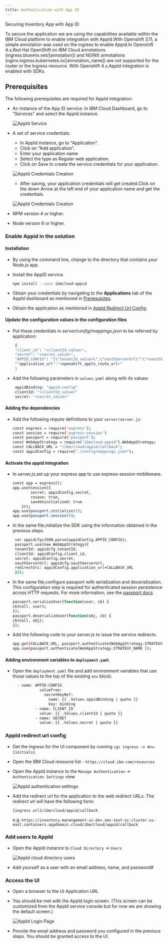```yaml
---
title: Authentication with App ID
---
```



<PageDescription>

Securing Inventory App with App ID

</PageDescription>

To secure the application we are using the capabilities available within the IBM Cloud platform to enable integration with AppId.With Openshift 3.11,
a simple annotation was used on the ingress to enable Appid.In Openshift 4.x,Red Hat OpenShift on IBM Cloud annotations (ingress.bluemix.net/[annotation]) 
and NGINX annotations (nginx.ingress.kubernetes.io/[annotation_name]) are not supported for the router or the Ingress resource. With Openshift 4.x,AppId 
integration is enabled with SDKs.

## Prerequisites

The following prerequisites are required for AppId integration:
- An instance of the App ID service:
  In IBM Cloud Dashboard, go to "Services" and select the AppId instance.
  
  ![AppId Service](images/AppIdIntegration01.png)

- A set of service credentials:
    - In AppId instance, go to "Application". 
    - Click on "Add application".
    - Enter your application name 
    - Select the type as Regular web application.
    - Click on Save to create the service credentials for your application.
   
    ![AppId Credentials Creation](images/AppIdInt02a.png)

    - After saving, your application credentials will get created.Click on the down Arrow at 
    the left end of your application name and get the credentials.
    
    ![AppId Credentials Creation](images/AppidInt03.png)
    

- NPM version 4 or higher.
- Node version 6 or higher.


### Enable Appid in the solution

#### Installation
-   By using the command line, change to the directory that contains your Node.js app.
-   Install the AppID service.
    ```bash
    npm install --save ibmcloud-appid
    ```
-  Obtain your credentials by navigating to the <b>Applications</b> tab of the AppId dashboard as mentioned in [Prerequisites](#prerequisites).

- Obtain the application as mentioned in [AppId Redirect Url Config](#AppId_redirect_url_config).

#### Update the configuration values in the configuration files
-  Put these credentials in <i>server/config/mappings.json</i> to be referred by application:
   ```bash
    {
    "client_id": "<clientId_value>",
    "secret": "<secret_value>",
    "APPID_CONFIG": "{\"tenantId_value>\",\"oauthServerUrl\":\"<oauthServer_URL>\"}",
    ""application_url":"<openahift_appln_route_url>"
    }
    ```

- Add the following parameters in `values.yaml` along with its values:

   ```bash
    appidBinding: "appid-config"
    clientId: "<clientId_value>"
    secret: "<secret_value>"
    ```
  

#### Adding the dependencies
- Add the following <i>require</i> definitions to your `server/server.js`:

    ```bash
    const express = require('express');
    const session = require('express-session')
    const passport = require('passport');
    const WebAppStrategy = require("ibmcloud-appid").WebAppStrategy;
    const CALLBACK_URL = "/ibm/cloud/appid/callback";
    const appidConfig = require("./config/mappings.json");
    ```

#### Activate the appid integration
- In <i>server.js</i>,set up your express app to use express-session middleware.

    ```bash
    const app = express();
    app.use(session({
            secret: appidConfig.secret,
            resave: true,
            saveUninitialized: true
        }));
    app.use(passport.initialize());
    app.use(passport.session());
    ```

- In the same file,initialize the SDK using the information obtained in the previous steps.
   ```bash
    var appidcfg=JSON.parse(appidConfig.APPID_CONFIG);
    passport.use(new WebAppStrategy({
    tenantId: appidcfg.tenantId,
    clientId: appidConfig.client_id,
    secret: appidConfig.secret,
    oauthServerUrl: appidcfg.oauthServerUrl,
    redirectUri: appidConfig.application_url+CALLBACK_URL
    }));
    ```

-   In the same file,configure passport with serialization and deserialization. This configuration step is required for authenticated session persistence across HTTP requests. For more information, see the [passport docs](http://www.passportjs.org/docs/)
    ```bash
    passport.serializeUser(function(user, cb) {
    cb(null, user);
    });
    passport.deserializeUser(function(obj, cb) {
    cb(null, obj);
    });
    ```

-   Add the following code to your <i>server.js</i> to issue the service redirects.
    ```bash
    app.get(CALLBACK_URL, passport.authenticate(WebAppStrategy.STRATEGY_NAME));
    app.use(passport.authenticate(WebAppStrategy.STRATEGY_NAME ));
    ```    

#### Adding environment variables to `deployment.yaml`
- Open the `deployment.yaml` file and add environment variables that use those values to the top of the existing `env` block:
  ```bash
    - name: APPID-CONFIG
              valueFrom:
                secretKeyRef:
                  name: {{ .Values.appidBinding | quote }}
                  key: binding
            - name: CLIENT_ID
              value: {{ .Values.clientId | quote }}
            - name: SECRET
              value: {{ .Values.secret | quote }}
    ``` 

### AppId redirect url config

- Get the ingress for the UI component by running `igc ingress -n dev-{initials}`.

- Open the IBM Cloud resource list - `https://cloud.ibm.com/resources`

- Open the AppId instance to the `Manage Authentication` -> `Authentication Settings` view

    ![AppId authentication settings](images/appid-authentication-settings.png)

- Add the redirect url for the application to the web redirect URLs. The redirect url will have
the following form:

    `{ingress url}/ibm/cloud/appid/callback`
    
    e.g. `https://inventory-manangement-ui-dev.sms-test-oc-cluster.us-east.containers.appdomain.cloud/ibm/cloud/appid/callback`

### Add users to AppId

- Open the AppId instance to `Cloud Directory` -> `Users`

    ![AppId cloud directory users](images/appid-cloud-directory-users.png)

- Add yourself as a user with an email address, name, and password#

### Access the UI

- Open a browser to the UI Application URL

- You should be met with the AppId login screen. (This screen can be customized from the AppId service console but for now we are showing the default screen.)

     ![AppId Login Page](images/AppidLogin.png)

- Provide the email address and password you configured in the previous steps. You should be granted access to the UI.
